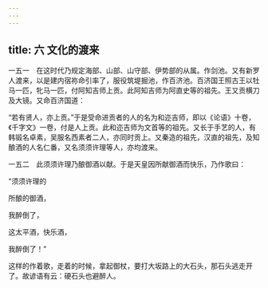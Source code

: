 ```yaml
---
---
---
```

title: 六 文化的渡来
---




一五一　在这时代乃规定海部、山部、山守部、伊势部的从属。作剑池。又有新罗人渡来，以是建内宿祢命引率了，服役筑堤掘池，作百济池。百济国王照古王以牡马一匹，牝马一匹，付阿知吉师上贡。此阿知吉师为阿直史等的祖先。王又贡横刀及大镜。又命百济国道：

“若有贤人，亦上贡。”于是受命进贡者的人的名为和迩吉师，即以《论语》十卷，《千字文》一卷，付是人上贡。此和迩吉师为文首等的祖先。又长于手艺的人，有韩锻名卓素，吴服名西素者二人，亦同时贡上。又秦造的祖先，汉直的祖先，及知酿酒的人名仁番，又名须须许理等人，亦均渡来。

一五二　此须须许理乃酿御酒以献。于是天皇因所献御酒而快乐，乃作歌曰：

“须须许理的

所酿的御酒，

我醉倒了，

这太平酒，快乐酒，

我醉倒了！”

这样的作着歌，走着的时候，拿起御杖，要打大坂路上的大石头，那石头逃走开了。故谚语有云：硬石头也避醉人。